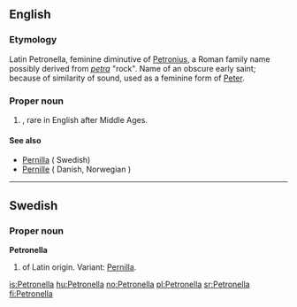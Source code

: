 ==English==

===Etymology===
Latin Petronella, feminine diminutive of [[Petronius]], a Roman family name possibly derived from ''[[petra]]'' "rock". Name of an obscure early saint; because of similarity of sound, used as a feminine form of [[Peter]].

===Proper noun===
{{en-proper noun}}

# {{given name|female|from=Latin}}, rare in English after Middle Ages.

====See also====
* [[Pernilla]] ( Swedish)
* [[Pernille]]  ( Danish, Norwegian )

----

==Swedish==

===Proper noun===
'''Petronella'''

# {{given name|female|lang=sv}} of Latin origin. Variant: [[Pernilla]].

[[is:Petronella]]
[[hu:Petronella]]
[[no:Petronella]]
[[pl:Petronella]]
[[sr:Petronella]]
[[fi:Petronella]]
